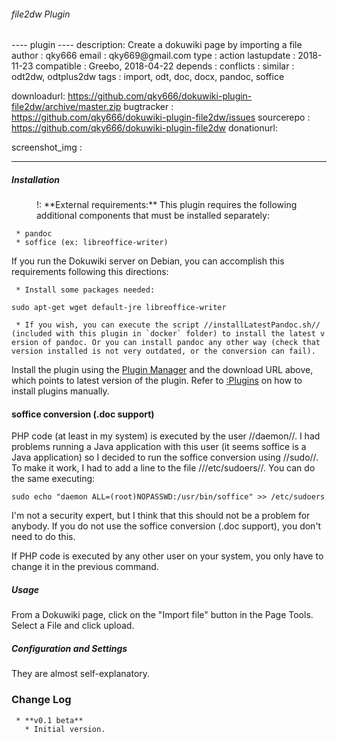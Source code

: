 ====== file2dw Plugin ======

---- plugin ----
description: Create a dokuwiki page by importing a file
author     : qky666 
email      : qky669@gmail.com 
type       : action
lastupdate : 2018-11-23
compatible : Greebo, 2018-04-22
depends    : 
conflicts  : 
similar    : odt2dw, odtplus2dw
tags       : import, odt, doc, docx, pandoc, soffice

downloadurl: https://github.com/qky666/dokuwiki-plugin-file2dw/archive/master.zip
bugtracker : https://github.com/qky666/dokuwiki-plugin-file2dw/issues
sourcerepo : https://github.com/qky666/dokuwiki-plugin-file2dw
donationurl: 

screenshot_img : 
----

===== Installation =====

:!: **External requirements:** This plugin requires the following additional components that must be installed separately: 
  * pandoc
  * soffice (ex: libreoffice-writer)

If you run the Dokuwiki server on Debian, you can accomplish this requirements following this directions:

  * Install some packages needed:

<code>sudo apt-get wget default-jre libreoffice-writer</code>

  * If you wish, you can execute the script //installLatestPandoc.sh// (included with this plugin in `docker` folder) to install the latest version of pandoc. Or you can install pandoc any other way (check that version installed is not very outdated, or the conversion can fail).

Install the plugin using the [[plugin:plugin|Plugin Manager]] and the download URL above, which points to latest version of the plugin. Refer to [[:Plugins]] on how to install plugins manually.

==== soffice conversion (.doc support) ====

PHP code (at least in my system) is executed by the user //daemon//. I had problems running a Java application with this user (it seems soffice is a Java application) so I decided to run the soffice conversion using //sudo//. To make it work, I had to add a line to the file ///etc/sudoers//. You can do the same executing: 

<code>sudo echo "daemon ALL=(root)NOPASSWD:/usr/bin/soffice" >> /etc/sudoers</code>

I'm not a security expert, but I think that this should not be a problem for anybody. If you do not use the soffice conversion (.doc support), you don't need to do this.

If PHP code is executed by any other user on your system, you only have to change it in the previous command.

===== Usage =====

From a Dokuwiki page, click on the "Import file" button in the Page Tools. Select a File and click upload.

===== Configuration and Settings =====

They are almost self-explanatory.

=== Change Log ===
  * **v0.1 beta**
    * Initial version.
